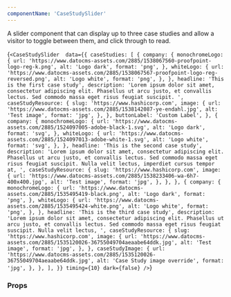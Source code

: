 ```yaml
---
componentName: 'CaseStudySlider'
---
```


A slider component that can display up to three case studies and allow a visitor to toggle between them, and click through to read.

<LiveComponent>{`<CaseStudySlider 
  data={{
    caseStudies: [
      {
        company: {
          monochromeLogo: {
            url: 'https://www.datocms-assets.com/2885/1538067560-proofpoint-logo-reg-k.png',
            alt: 'Logo dark',
            format: 'png',
          },
          whiteLogo: {
            url: 'https://www.datocms-assets.com/2885/1538067567-proofpoint-logo-reg-reversed.png',
            alt: 'Logo white',
            format: 'png',
          },
        },
        headline: 'This is the first case study',
        description: 'Lorem ipsum dolor sit amet, consectetur adipiscing elit. Phasellus ut arcu justo, et convallis lectus. Sed commodo massa eget risus feugiat suscipit. ',
        caseStudyResource: {
          slug: 'https://www.hashicorp.com',
          image: {
            url: 'https://www.datocms-assets.com/2885/1538142087-ye-endahl.jpg',
            alt: 'Test image',
            format: 'jpg',
          },
        },
        buttonLabel: 'Custom Label',
      },
      {
        company: {
          monochromeLogo: {
            url: 'https://www.datocms-assets.com/2885/1524097005-adobe-black-1.svg',
            alt: 'Logo dark',
            format: 'svg',
          },
          whiteLogo: {
            url: 'https://www.datocms-assets.com/2885/1524097013-adobe-white-1.svg',
            alt: 'Logo white',
            format: 'svg',
          },
        },
        headline: 'This is the second case study',
        description: 'Lorem ipsum dolor sit amet, consectetur adipiscing elit. Phasellus ut arcu justo, et convallis lectus. Sed commodo massa eget risus feugiat suscipit. Nulla velit lectus, imperdiet cursus tempor at, ',
        caseStudyResource: {
          slug: 'https://www.hashicorp.com',
          image: {
            url: 'https://www.datocms-assets.com/2885/1538233406-wa-6h7-400x400.jpg',
            alt: 'Test image',
            format: 'jpg',
          },
        },
      },
      {
        company: {
          monochromeLogo: {
            url: 'https://www.datocms-assets.com/2885/1535495419-black.png',
            alt: 'Logo dark',
            format: 'png',
          },
          whiteLogo: {
            url: 'https://www.datocms-assets.com/2885/1535495424-white.png',
            alt: 'Logo white',
            format: 'png',
          },
        },
        headline: 'This is the third case study',
        description: 'Lorem ipsum dolor sit amet, consectetur adipiscing elit. Phasellus ut arcu justo, et convallis lectus. Sed commodo massa eget risus feugiat suscipit. Nulla velit lectus, ',
        caseStudyResource: {
          slug: 'https://www.hashicorp.com',
          image: {
            url: 'https://www.datocms-assets.com/2885/1535120026-36755049704aeaabe64ddk.jpg',
            alt: 'Test image',
            format: 'jpg',
          },
        },
        caseStudyImage: {
          url: 'https://www.datocms-assets.com/2885/1535120026-36755049704aeaabe64ddk.jpg',
          alt: 'Case Study image override',
          format: 'jpg',
        },
      },
    ],
  }}
  timing={10}
  dark={false}
/>`}</LiveComponent>

### Props

<PropsTable props={componentProps} />
